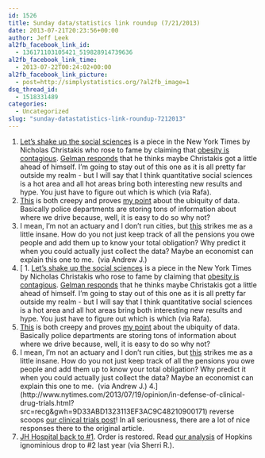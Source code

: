 ```yaml
---
id: 1526
title: Sunday data/statistics link roundup (7/21/2013)
date: 2013-07-21T20:23:56+00:00
author: Jeff Leek
al2fb_facebook_link_id:
  - 136171103105421_519828914739636
al2fb_facebook_link_time:
  - 2013-07-22T00:24:02+00:00
al2fb_facebook_link_picture:
  - post=http://simplystatistics.org/?al2fb_image=1
dsq_thread_id:
  - 1518331489
categories:
  - Uncategorized
slug: "sunday-datastatistics-link-roundup-7212013"
---
```

  1. [Let's shake up the social sciences](http://www.nytimes.com/2013/07/21/opinion/sunday/lets-shake-up-the-social-sciences.html?hp&_r=2&) is a piece in the New York Times by Nicholas Christakis who rose to fame by claiming that [obesity is contagious](http://www.nejm.org/doi/full/10.1056/NEJMsa066082). [Gelman responds](http://andrewgelman.com/2013/07/21/defensive-political-science-responds-defensively-to-an-attack-on-social-science/) that he thinks maybe Christakis got a little ahead of himself. I'm going to stay out of this one as it is all pretty far outside my realm - but I will say that I think quantitative social sciences is a hot area and all hot areas bring both interesting new results and hype. You just have to figure out which is which (via Rafa).
  2. [This](http://www.aclu.org/blog/technology-and-liberty-national-security/police-documents-license-plate-scanners-reveal-mass) is both creepy and proves [my point](http://simplystatistics.org/2013/06/14/the-vast-majority-of-statistical-analysis-is-not-performed-by-statisticians/) about the ubiquity of data. Basically police departments are storing tons of information about where we drive because, well, it is easy to do so why not?
  3. I mean, I'm not an actuary and I don't run cities, but [this](http://dealbook.nytimes.com/2013/07/19/detroit-gap-reveals-industry-dispute-on-pension-math/?hp) strikes me as a little insane. How do you not just keep track of all the pensions you owe people and add them up to know your total obligation? Why predict it when you could actually just collect the data? Maybe an economist can explain this one to me.  (via Andrew J.)
  4. [  1. [Let's shake up the social sciences](http://www.nytimes.com/2013/07/21/opinion/sunday/lets-shake-up-the-social-sciences.html?hp&_r=2&) is a piece in the New York Times by Nicholas Christakis who rose to fame by claiming that [obesity is contagious](http://www.nejm.org/doi/full/10.1056/NEJMsa066082). [Gelman responds](http://andrewgelman.com/2013/07/21/defensive-political-science-responds-defensively-to-an-attack-on-social-science/) that he thinks maybe Christakis got a little ahead of himself. I'm going to stay out of this one as it is all pretty far outside my realm - but I will say that I think quantitative social sciences is a hot area and all hot areas bring both interesting new results and hype. You just have to figure out which is which (via Rafa).
  2. [This](http://www.aclu.org/blog/technology-and-liberty-national-security/police-documents-license-plate-scanners-reveal-mass) is both creepy and proves [my point](http://simplystatistics.org/2013/06/14/the-vast-majority-of-statistical-analysis-is-not-performed-by-statisticians/) about the ubiquity of data. Basically police departments are storing tons of information about where we drive because, well, it is easy to do so why not?
  3. I mean, I'm not an actuary and I don't run cities, but [this](http://dealbook.nytimes.com/2013/07/19/detroit-gap-reveals-industry-dispute-on-pension-math/?hp) strikes me as a little insane. How do you not just keep track of all the pensions you owe people and add them up to know your total obligation? Why predict it when you could actually just collect the data? Maybe an economist can explain this one to me.  (via Andrew J.)
  4.](http://www.nytimes.com/2013/07/19/opinion/in-defense-of-clinical-drug-trials.html?src=recg&gwh=9D33ABD1323113EF3AC9C48210900171) reverse scoops [our clinical trials post](http://simplystatistics.org/2013/07/15/yes-clinical-trials-work/)! In all seriousness, there are a lot of nice responses there to the original article.
  5. [JH Hospital back to #1](http://touch.baltimoresun.com/#section/-1/article/p2p-76681838/). Order is restored. Read [our analysis](http://simplystatistics.org/2012/07/18/a-closer-look-at-data-suggests-johns-hopkins-is-still/) of Hopkins ignominious drop to #2 last year (via Sherri R.).
